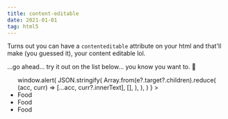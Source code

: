 ```yaml
---
title: content-editable
date: 2021-01-01
tag: html5
---
```


Turns out you can have a `contenteditable` attribute on your html and that'll
make (you guessed it), your content editable lol.

...go ahead... try it out on the list below... you know you want to. 🤪

<ul
	contentEditable={true}
	suppressContentEditableWarning={true}
	onBlur={(e) =>
		window.alert(
			JSON.stringify(
				Array.from(e?.target?.children).reduce(
					(acc, curr) => [...acc, curr?.innerText],
					[],
				),
			),
		)
	}
>
	<li>Food</li>
	<li>Food</li>
	<li>Food</li>
</ul>
